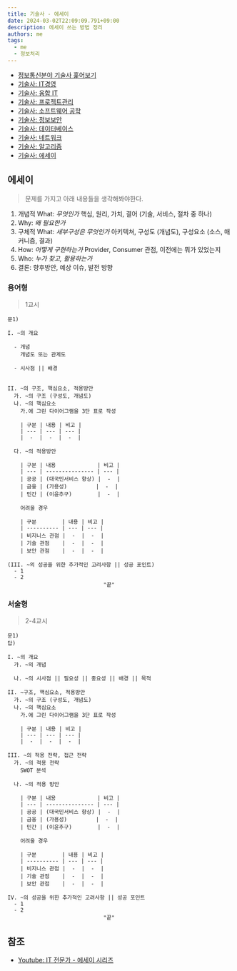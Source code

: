 ```yaml
---
title: 기술사 - 에세이
date: 2024-03-02T22:09:09.791+09:00
description: 에세이 쓰는 방법 정리
authors: me
tags:
  - me
  - 정보처리
---
```


- [정보통신분야 기술사 훑어보기](/2023/10/07/professional-engineer-information-overview/)
- [기술사: IT경영](/2023/10/07/professional-engineer-it-governance/)
- [기술사: 융합 IT](/2023/10/14/professional-engineer-it-conversence/)
- [기술사: 프로젝트관리](/2023/10/22/professional-engineer-project-management/)
- [기술사: 소프트웨어 공학](/2023/10/28/professional-engineer-sw-engineering/)
- [기술사: 정보보안](/2023/11/11/professional-engineer-information-security/)
- [기술사: 데이터베이스](/2023/11/11/professional-engineer-database/)
- [기술사: 네트워크](/2023/12/23/professional-engineer-network/)
- [기술사: 알고리즘](/2024/01/13/professional-engineer-algorithm/)
- [기술사: 에세이](/2024/03/02/professional-enginner-essay)

## 에세이

> 문제를 가지고 아래 내용들을 생각해봐야한다.

1. 개념적 What: _무엇인가_ 핵심, 원리, 가치, 결어 (기술, 서비스, 절차 중 하나)
2. Why: _왜 필요한가_
3. 구체적 What: _세부구성은 무엇인가_ 아키텍쳐, 구성도 (개념도), 구성요소 (소스, 매커니즘, 결과)
4. How: _어떻게 구현하는가_ Provider, Consumer 관점, 이전에는 뭐가 있었는지
5. Who: _누가 찾고, 활용하는가_
6. 결론: 향후방안, 예상 이슈, 발전 방향

### 용어형

> 1교시

```text
문1)

I. ~의 개요

  - 개념
    개념도 또는 관계도

  - 시사점 || 배경


II. ~의 구조, 핵심요소, 적용방안
  가. ~의 구조 (구성도, 개념도)
  나. ~의 핵심요소
    가.에 그린 다이어그램을 3단 표로 작성

    | 구분 | 내용 | 비고 |
    | --- | --- | --- |
    |  -  |  -  |  -  |

  다. ~의 적용방안

    | 구분 | 내용             | 비고 |
    | --- | --------------- | --- |
    | 공공 | (대국민서비스 향상) |  -  |
    | 금융 | (가용성)         |  -  |
    | 민간 | (이윤추구)        |  -  |

    어려울 경우

    | 구분        | 내용 | 비고 |
    | ---------- | --- | --- |
    | 비지니스 관점 |  -  |  -  |
    | 기술 관점    |  -  |  -  |
    | 보안 관점    |  -  |  -  |

(III. ~의 성공을 위한 추가적인 고려사항 || 성공 포인트)
  - 1
  - 2
                              "끝"

```

### 서술형

> 2-4교시

```text
문1)
답)

I. ~의 개요
  가. ~의 개념

  나. ~의 시사점 || 필요성 || 중요성 || 배경 || 목적

II. ~구조, 핵심요소, 적용방안
  가. ~의 구조 (구성도, 개념도)
  나. ~의 핵심요소
    가.에 그린 다이어그램을 3단 표로 작성

    | 구분 | 내용 | 비고 |
    | --- | --- | --- |
    |  -  |  -  |  -  |

III. ~의 적용 전략, 접근 전략
  가. ~의 적용 전략
    SWOT 분석

  나. ~의 적용 방안

    | 구분 | 내용             | 비고 |
    | --- | --------------- | --- |
    | 공공 | (대국민서비스 향상) |  -  |
    | 금융 | (가용성)         |  -  |
    | 민간 | (이윤추구)        |  -  |

    어려울 경우

    | 구분        | 내용 | 비고 |
    | ---------- | --- | --- |
    | 비지니스 관점 |  -  |  -  |
    | 기술 관점    |  -  |  -  |
    | 보안 관점    |  -  |  -  |

IV. ~의 성공을 위한 추가적인 고려사항 || 성공 포인트
  - 1
  - 2
                              "끝"

```

## 참조

- [Youtube: IT 전문가 - 에세이 시리즈](https://www.youtube.com/playlist?list=PLCs7T50izAdnO3q-LZocc2mIYBC2jfAf5)
